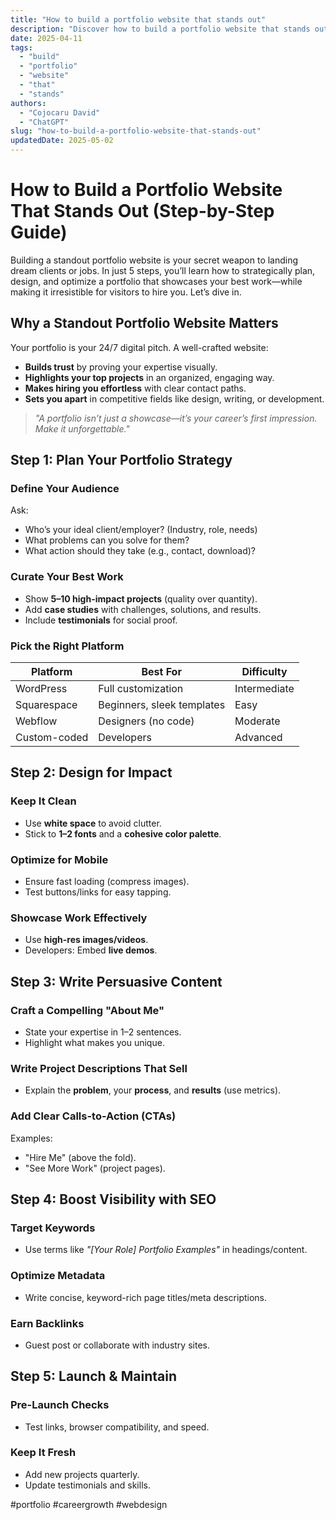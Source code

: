 ```yaml
---
title: "How to build a portfolio website that stands out"
description: "Discover how to build a portfolio website that stands out with this in-depth guide, providing actionable insights and practical tips to boost your knowledge and results."
date: 2025-04-11
tags:
  - "build"
  - "portfolio"
  - "website"
  - "that"
  - "stands"
authors:
  - "Cojocaru David"
  - "ChatGPT"
slug: "how-to-build-a-portfolio-website-that-stands-out"
updatedDate: 2025-05-02
---
```


# How to Build a Portfolio Website That Stands Out (Step-by-Step Guide)  

Building a standout portfolio website is your secret weapon to landing dream clients or jobs. In just 5 steps, you’ll learn how to strategically plan, design, and optimize a portfolio that showcases your best work—while making it irresistible for visitors to hire you. Let’s dive in.  

## Why a Standout Portfolio Website Matters  

Your portfolio is your 24/7 digital pitch. A well-crafted website:  

- **Builds trust** by proving your expertise visually.  
- **Highlights your top projects** in an organized, engaging way.  
- **Makes hiring you effortless** with clear contact paths.  
- **Sets you apart** in competitive fields like design, writing, or development.  

> _"A portfolio isn’t just a showcase—it’s your career’s first impression. Make it unforgettable."_  

## Step 1: Plan Your Portfolio Strategy  

### Define Your Audience  
Ask:  
- Who’s your ideal client/employer? (Industry, role, needs)  
- What problems can you solve for them?  
- What action should they take (e.g., contact, download)?  

### Curate Your Best Work  
- Show **5–10 high-impact projects** (quality over quantity).  
- Add **case studies** with challenges, solutions, and results.  
- Include **testimonials** for social proof.  

### Pick the Right Platform  
| Platform | Best For | Difficulty |  
|----------|----------|------------|  
| WordPress | Full customization | Intermediate |  
| Squarespace | Beginners, sleek templates | Easy |  
| Webflow | Designers (no code) | Moderate |  
| Custom-coded | Developers | Advanced |  

## Step 2: Design for Impact  

### Keep It Clean  
- Use **white space** to avoid clutter.  
- Stick to **1–2 fonts** and a **cohesive color palette**.  

### Optimize for Mobile  
- Ensure fast loading (compress images).  
- Test buttons/links for easy tapping.  

### Showcase Work Effectively  
- Use **high-res images/videos**.  
- Developers: Embed **live demos**.  

## Step 3: Write Persuasive Content  

### Craft a Compelling "About Me"  
- State your expertise in 1–2 sentences.  
- Highlight what makes you unique.  

### Write Project Descriptions That Sell  
- Explain the **problem**, your **process**, and **results** (use metrics).  

### Add Clear Calls-to-Action (CTAs)  
Examples:  
- "Hire Me" (above the fold).  
- "See More Work" (project pages).  

## Step 4: Boost Visibility with SEO  

### Target Keywords  
- Use terms like *"[Your Role] Portfolio Examples"* in headings/content.  

### Optimize Metadata  
- Write concise, keyword-rich page titles/meta descriptions.  

### Earn Backlinks  
- Guest post or collaborate with industry sites.  

## Step 5: Launch & Maintain  

### Pre-Launch Checks  
- Test links, browser compatibility, and speed.  

### Keep It Fresh  
- Add new projects quarterly.  
- Update testimonials and skills.  

#portfolio #careergrowth #webdesign